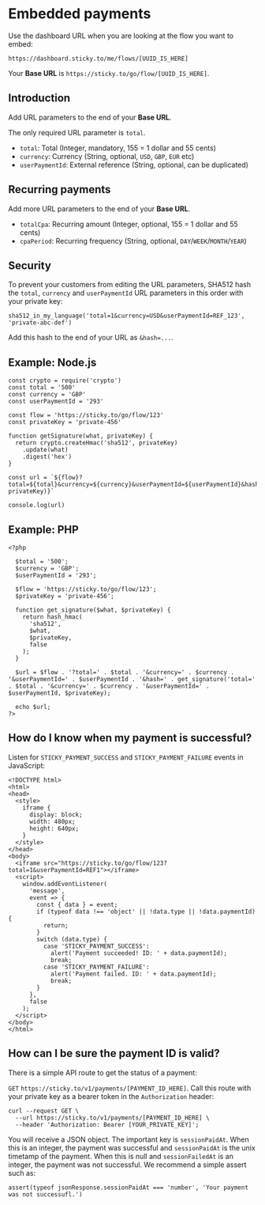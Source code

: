 # Embedded payments

Use the dashboard URL when you are looking at the flow you want to embed:

`https://dashboard.sticky.to/me/flows/[UUID_IS_HERE]`

Your **Base URL** is `https://sticky.to/go/flow/[UUID_IS_HERE]`.

## Introduction

Add URL parameters to the end of your **Base URL**.

The only required URL parameter is `total`.

 - `total`: Total (Integer, mandatory, 155 = 1 dollar and 55 cents)
 - `currency`: Currency (String, optional, `USD`, `GBP`, `EUR` etc)
 - `userPaymentId`: External reference (String, optional, can be duplicated)

## Recurring payments

Add more URL parameters to the end of your **Base URL**.

 - `totalCpa`: Recurring amount (Integer, optional, 155 = 1 dollar and 55 cents)
 - `cpaPeriod`: Recurring frequency (String, optional, `DAY`/`WEEK`/`MONTH`/`YEAR`)

## Security

To prevent your customers from editing the URL parameters, SHA512 hash the `total`, `currency` and `userPaymentId` URL parameters in this order with your private key:

```
sha512_in_my_language('total=1&currency=USD&userPaymentId=REF_123', 'private-abc-def')
```

Add this hash to the end of your URL as `&hash=...`.

## Example: Node.js

```
const crypto = require('crypto')
const total = '500'
const currency = 'GBP'
const userPaymentId = '293'

const flow = 'https://sticky.to/go/flow/123'
const privateKey = 'private-456'

function getSignature(what, privateKey) {
  return crypto.createHmac('sha512', privateKey)
    .update(what)
    .digest('hex')
}

const url = `${flow}?total=${total}&currency=${currency}&userPaymentId=${userPaymentId}&hash=${getSignature(`total=${total}&currency=${currency}&userPaymentId=${userPaymentId}`, privateKey)}`

console.log(url)
```

## Example: PHP

```
<?php

  $total = '500';
  $currency = 'GBP';
  $userPaymentId = '293';

  $flow = 'https://sticky.to/go/flow/123';
  $privateKey = 'private-456';

  function get_signature($what, $privateKey) {
    return hash_hmac(
      'sha512',
      $what,
      $privateKey,
      false
    );
  }

  $url = $flow . '?total=' . $total . '&currency=' . $currency . '&userPaymentId=' . $userPaymentId . '&hash=' . get_signature('total=' . $total . '&currency=' . $currency . '&userPaymentId=' . $userPaymentId, $privateKey);

  echo $url;
?>
```

## How do I know when my payment is successful?

Listen for `STICKY_PAYMENT_SUCCESS` and `STICKY_PAYMENT_FAILURE` events in JavaScript:

```
<!DOCTYPE html>
<html>
<head>
  <style>
    iframe {
      display: block;
      width: 480px;
      height: 640px;
    }
  </style>
</head>
<body>
  <iframe src="https://sticky.to/go/flow/123?total=1&userPaymentId=REF1"></iframe>
  <script>
    window.addEventListener(
      'message',
      event => {
        const { data } = event;
        if (typeof data !== 'object' || !data.type || !data.paymentId) {
          return;
        }
        switch (data.type) {
          case 'STICKY_PAYMENT_SUCCESS':
            alert('Payment succeeded! ID: ' + data.paymentId);
            break;
          case 'STICKY_PAYMENT_FAILURE':
            alert('Payment failed. ID: ' + data.paymentId);
            break;
        }
      },
      false
    );
  </script>
</body>
</html>
```

## How can I be sure the payment ID is valid?

There is a simple API route to get the status of a payment:

`GET` `https://sticky.to/v1/payments/[PAYMENT_ID_HERE]`. Call this route with your private key as a bearer token in the `Authorization` header:

```
curl --request GET \
  --url https://sticky.to/v1/payments/[PAYMENT_ID_HERE] \
  --header 'Authorization: Bearer [YOUR_PRIVATE_KEY]';
```

You will receive a JSON object. The important key is `sessionPaidAt`. When this is an integer, the payment was successful and `sessionPaidAt` is the unix timetamp of the payment. When this is null and `sessionFailedAt` is an integer, the payment was not successful. We recommend a simple assert such as:

```
assert(typeof jsonResponse.sessionPaidAt === 'number', 'Your payment was not successufl.')
```
